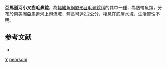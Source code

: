 {{Speciesbox
| taxon = Tridentopsis pearsoni
| binomial_authority = [[Myers|Myers]], 1925
| status = NE
| status_system = IUCN3.1
}}

'''亞馬遜河小叉齒毛鼻鯰'''，為[[輻鰭魚綱|輻鰭魚綱]][[鯰形目|鯰形目]][[毛鼻鯰科|毛鼻鯰科]]的其中一[[種|種]]，為熱帶魚類，分布於[[南美洲|南美洲]][[亞馬遜河|亞馬遜河]]上游流域，體長可達2.2公分，棲息在底層水域，生活習性不明。

==参考文献==
*{{FishBase_species|genus=Tridentopsis|species=pearsoni|year=2014|month=11}}

{{鯰形目小作品}}

{{Taxonbar}}
[[Category:_1925年描述的鱼类|Y]]
[[Category:小叉齒毛鼻鯰屬|pearsoni]]